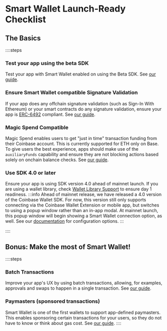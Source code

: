 # Smart Wallet Launch-Ready Checklist 
## The Basics
::::steps
### Test your app using the beta SDK
 
Test your app with Smart Wallet enabled on using the Beta SDK. See [our guide](/guides/update-existing-app).

### Ensure Smart Wallet compatible Signature Validation
 
If your app does any offchain signature validation (such as Sign-In With Ethereum) or your smart contracts 
do any signature validation, ensure your app is [ERC-6492](https://eips.ethereum.org/EIPS/eip-6492) compliant. 
See [our guide](/guides/signature-verification). 

### Magic Spend Compatible
Magic Spend enables users to get "just in time" transaction funding from their Coinbase account.
This is currently supported for ETH only on Base. 
To give users the best experience, apps should make use of the `auxiliaryFunds` capability 
and ensure they are not blocking actions based solely on onchain balance checks. See [our guide](/guides/magic-spend).

### Use SDK 4.0 or later
Ensure your app is using SDK version 4.0 ahead of mainnet launch. If you are using a wallet library, check
[Wallet Library Support](/wallet-library-support) to ensure day 1 readiness.
:::info
Ahead of mainnet release, we have released a 4.0 version of the Coinbase Wallet SDK. For now, 
this version still only supports connecting via the Coinbase Wallet Extension or mobile app, but 
switches to using a popup window rather than an in-app modal. At mainnet launch, this popup window
will begin showing a Smart Wallet connection option, as well. 
See our [documentation](/sdk/makeWeb3Provider#parameters) for configuration options.
:::

::::
## Bonus: Make the most of Smart Wallet!
::::steps
### Batch Transactions
Improve your app's UX by using batch transactions, allowing, for examples, 
approvals and swaps to happen in a single transaction. See [our guide](/guides/batch-transactions).
### Paymasters (sponsored transactions)
Smart Wallet is one of the first wallets to support app-defined paymasters. This enables sponsoring
certain transactions for your users, so they do not have to know or think about gas cost. 
See [our guide](/guides/paymasters).
::::